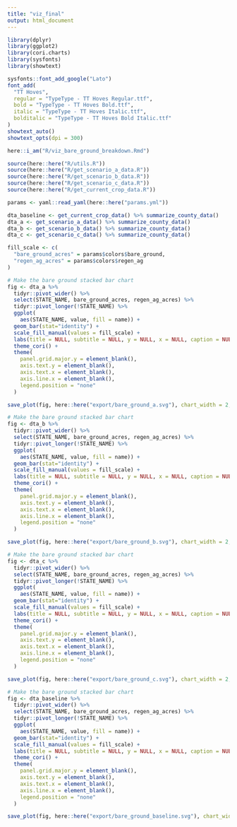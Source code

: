```yaml
---
title: "viz_final"
output: html_document
---
```


```r

library(dplyr)
library(ggplot2)
library(cori.charts)
library(sysfonts)
library(showtext)

sysfonts::font_add_google("Lato")
font_add(
  "TT Hoves",
  regular = "TypeType - TT Hoves Regular.ttf",
  bold = "TypeType - TT Hoves Bold.ttf",
  italic = "TypeType - TT Hoves Italic.ttf",
  bolditalic = "TypeType - TT Hoves Bold Italic.ttf"
)
showtext_auto()
showtext_opts(dpi = 300)

here::i_am("R/viz_bare_ground_breakdown.Rmd")

source(here::here("R/utils.R"))
source(here::here("R/get_scenario_a_data.R"))
source(here::here("R/get_scenario_b_data.R"))
source(here::here("R/get_scenario_c_data.R"))
source(here::here("R/get_current_crop_data.R"))

```


```r

params <- yaml::read_yaml(here::here("params.yml"))

dta_baseline <- get_current_crop_data() %>% summarize_county_data()
dta_a <- get_scenario_a_data() %>% summarize_county_data()
dta_b <- get_scenario_b_data() %>% summarize_county_data()
dta_c <- get_scenario_c_data() %>% summarize_county_data()

fill_scale <- c(
  "bare_ground_acres" = params$colors$bare_ground,
  "regen_ag_acres" = params$colors$regen_ag
)

```



```r

# Make the bare ground stacked bar chart
fig <- dta_a %>%
  tidyr::pivot_wider() %>%
  select(STATE_NAME, bare_ground_acres, regen_ag_acres) %>%
  tidyr::pivot_longer(!STATE_NAME) %>%
  ggplot(
    aes(STATE_NAME, value, fill = name)) +
  geom_bar(stat="identity") +
  scale_fill_manual(values = fill_scale) +
  labs(title = NULL, subtitle = NULL, y = NULL, x = NULL, caption = NULL) +
  theme_cori() +
  theme(
    panel.grid.major.y = element_blank(),
    axis.text.y = element_blank(),
    axis.text.x = element_blank(),
    axis.line.x = element_blank(),
    legend.position = "none"
  )

save_plot(fig, here::here("export/bare_ground_a.svg"), chart_width = 2, chart_height = 4, add_logo = FALSE)

```


```r

# Make the bare ground stacked bar chart
fig <- dta_b %>%
  tidyr::pivot_wider() %>%
  select(STATE_NAME, bare_ground_acres, regen_ag_acres) %>%
  tidyr::pivot_longer(!STATE_NAME) %>%
  ggplot(
    aes(STATE_NAME, value, fill = name)) +
  geom_bar(stat="identity") +
  scale_fill_manual(values = fill_scale) +
  labs(title = NULL, subtitle = NULL, y = NULL, x = NULL, caption = NULL) +
  theme_cori() +
  theme(
    panel.grid.major.y = element_blank(),
    axis.text.y = element_blank(),
    axis.text.x = element_blank(),
    axis.line.x = element_blank(),
    legend.position = "none"
  )

save_plot(fig, here::here("export/bare_ground_b.svg"), chart_width = 2, chart_height = 4, add_logo = FALSE)

```


```r

# Make the bare ground stacked bar chart
fig <- dta_c %>%
  tidyr::pivot_wider() %>%
  select(STATE_NAME, bare_ground_acres, regen_ag_acres) %>%
  tidyr::pivot_longer(!STATE_NAME) %>%
  ggplot(
    aes(STATE_NAME, value, fill = name)) +
  geom_bar(stat="identity") +
  scale_fill_manual(values = fill_scale) +
  labs(title = NULL, subtitle = NULL, y = NULL, x = NULL, caption = NULL) +
  theme_cori() +
  theme(
    panel.grid.major.y = element_blank(),
    axis.text.y = element_blank(),
    axis.text.x = element_blank(),
    axis.line.x = element_blank(),
    legend.position = "none"
  )

save_plot(fig, here::here("export/bare_ground_c.svg"), chart_width = 2, chart_height = 4, add_logo = FALSE)

```


```r

# Make the bare ground stacked bar chart
fig <- dta_baseline %>%
  tidyr::pivot_wider() %>%
  select(STATE_NAME, bare_ground_acres, regen_ag_acres) %>%
  tidyr::pivot_longer(!STATE_NAME) %>%
  ggplot(
    aes(STATE_NAME, value, fill = name)) +
  geom_bar(stat="identity") +
  scale_fill_manual(values = fill_scale) +
  labs(title = NULL, subtitle = NULL, y = NULL, x = NULL, caption = NULL) +
  theme_cori() +
  theme(
    panel.grid.major.y = element_blank(),
    axis.text.y = element_blank(),
    axis.text.x = element_blank(),
    axis.line.x = element_blank(),
    legend.position = "none"
  )

save_plot(fig, here::here("export/bare_ground_baseline.svg"), chart_width = 2, chart_height = 4, add_logo = FALSE)

```
